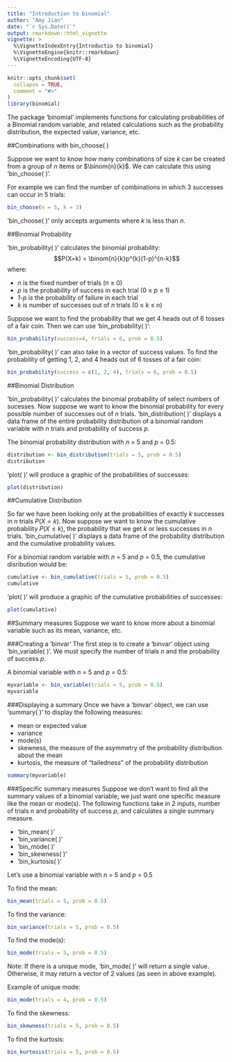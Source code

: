 ```yaml
---
title: "Introduction to binomial"
author: "Amy Jian"
date: "`r Sys.Date()`"
output: rmarkdown::html_vignette
vignette: >
  %\VignetteIndexEntry{Introductio to binomial}
  %\VignetteEngine{knitr::rmarkdown}
  %\VignetteEncoding{UTF-8}
---
```


```r
knitr::opts_chunk$set(
  collapse = TRUE,
  comment = "#>"
)
library(binomial)
```

The package 'binomial' implements functions for calculating probabilities of a Binomial random variable, and related calculations such as the probability distribution, the expected value, variance, etc.

##Combinations with bin_choose( )

Suppose we want to know how many combinations of size _k_ can be created from a group of _n_ items or $\binom{n}{k}$. We can calculate this using 'bin_choose( )'.

For example we can find the number of combinations in which 3 successes can occur in 5 trials:
```r
bin_choose(n = 5, k = 3)
```

'bin_choose( )' only accepts arguments where _k_ is less than _n_.

##Binomial Probability

'bin_probability( )' calculates the binomial probability:
$$P(X=k) = \binom{n}{k}p^{k}(1-p)^{n-k}$$
where:
  
  * _n_ is the fixed number of trials (_n_ ≥ 0)
  * _p_ is the probability of success in each trial (0 ≤ _p_ ≤ 1)
  * _1-p_ is the probability of failure in each trial
  * _k_ is number of successes out of _n_ trials (0 ≤ _k_ ≤ _n_)

Suppose we want to find the probability that we get 4 heads out of 6 tosses of a fair coin. Then we can use 'bin_probability( )':
```r
bin_probability(success=4, trials = 6, prob = 0.5)
```

'bin_probability( )' can also take in a vector of success values. To find the probability of getting 1, 2, and 4 heads out of 6 tosses of a fair coin:
```r
bin_probability(success = c(1, 2, 4), trials = 6, prob = 0.5)
```

##Binomial Distribution

'bin_probability( )' calculates the binomial probability of select numbers of sucesses. Now suppose we want to know the binomial probability for every possible number of successes out of _n_ trials. 'bin_distribution( )' displays a data frame of the entire probability distribution of a binomial random variable with _n_ trials and probability of success _p_.

The binomial probability distribution with _n_ = 5 and _p_ = 0.5:
```r
distribution <- bin_distribution(trials = 5, prob = 0.5)
distribution
```

'plot( )' will produce a graphic of the probabilities of successes:
```r
plot(distribution)
```

##Cumulative Distribution

So far we have been looking only at the probabilities of exactly _k_ successes in _n_ trials $P(X = k)$. Now suppose we want to know the cumulative probability $P(X≤k)$, the probability that we get _k_ or less successes in _n_ trials. 'bin_cumulative( )' displays a data frame of the probability distribution and the cumulative probability values.

For a binomial random variable with _n_ = 5 and _p_ = 0.5, the cumulative disribution would be:
```r
cumulative <- bin_cumulative(trials = 5, prob = 0.5)
cumulative
```

'plot( )' will produce a graphic of the cumulative probabilities of successes:
```r
plot(cumulative)
```

##Summary measures
Suppose we want to know more about a binomial variable such as its mean, variance, etc.

###Creating a 'binvar'
The first step is to create a 'binvar' object using 'bin_variable( )'. We must specify the number of trials _n_ and the probability of success _p._

A binomial variable with _n_ = 5 and _p_ = 0.5:
```r
myvariable <- bin_variable(trials = 5, prob = 0.5)
myvariable
```

###Displaying a summary
Once we have a 'binvar' object, we can use 'summary( )' to display the following measures:
  
  * mean or expected value
  * variance
  * mode(s)
  * skewness, the measure of the asymmetry of the probability distribution about the mean
  * kurtosis, the measure of "tailedness" of the probability distribution
  
```r
summary(myvariable)
```

###Specific summary measures
Suppose we don't want to find all the summary values of a binomial variable; we just want one specific measure like the mean or mode(s). The following functions take in 2 inputs, number of trials _n_ and probability of success _p_, and calculates a single summary measure.

* 'bin_mean( )'
* 'bin_variance( )'
* 'bin_mode( )'
* 'bin_skewness( )'
* 'bin_kurtosis( )'

Let's use a binomial variable with _n_ = 5 and _p_ = 0.5

To find the mean:
```r
bin_mean(trials = 5, prob = 0.5)
```
To find the variance:
```r
bin_variance(trials = 5, prob = 0.5)
```
To find the mode(s):
```r
bin_mode(trials = 5, prob = 0.5)
```
Note: If there is a unique mode, 'bin_mode( )' will return a single value. Otherwise, it may return a vector of 2 values (as seen in above example).

Example of unique mode:
```r
bin_mode(trials = 4, prob = 0.5)
```
To find the skewness:
```r
bin_skewness(trials = 5, prob = 0.5)
```
To find the kurtosis:
```r
bin_kurtosis(trials = 5, prob = 0.5)
```
